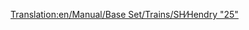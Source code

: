 [[Translation:en/Manual/Base Set/Trains/SH∕Hendry "25"]]
{{nl/Treinen|Naam=SH/Hendry "25"
|Afbeelding=[[File:en/Shhendry25.png]]
|Kosten=£17,578 ($35.156)
|Snelheid=128 km/h (80 mph)
|Gewicht=72 t
|Kracht=1,250 hp (932 kW)
|Onderhoudskosten=£1,447 ($2.894)
|Ontworpen=1962
|Levensduur=18
|Capaciteit=n.v.t.
|Omschrijving=
|Real-life=[http://en.wikipedia.org/wiki/British_Rail_Class_25 British Rail Class 25 (EN)]
}}